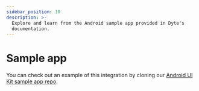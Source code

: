 ```yaml
---
sidebar_position: 10
description: >-
  Explore and learn from the Android sample app provided in Dyte's
  documentation.
---
```


# Sample app

You can check out an example of this integration by cloning our
[Android UI Kit sample app repo](https://github.com/dyte-io/android-samples/tree/main/samples/android-ui-kit-sample-kotlin).

<head>
  <title>Android Sample app</title>
  <meta name="description" content="Explore and learn from the Android sample app provided in Dyte's documentation."/>
</head>
